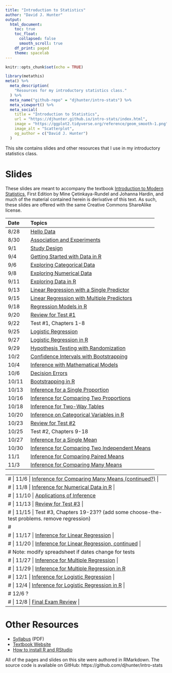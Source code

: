 ```yaml
---
title: "Introduction to Statistics"
author: "David J. Hunter"
output:
  html_document:
    toc: true
    toc_float:
      collapsed: false
      smooth_scroll: true
    df_print: paged
    theme: spacelab
---
```


```r
knitr::opts_chunk$set(echo = TRUE)
```

```r
library(metathis)
meta() %>%
  meta_description(
    "Resources for my introductory statistics class."
  ) %>%
  meta_name("github-repo" = "djhunter/intro-stats") %>%
  meta_viewport() %>%
  meta_social(
    title = "Introduction to Statistics",
    url = "https://djhunter.github.io/intro-stats/index.html",
    image = "https://ggplot2.tidyverse.org/reference/geom_smooth-1.png",
    image_alt = "Scatterplot",
    og_author = c("David J. Hunter")
  )
```

This site contains slides and other resources that I use in my introductory statistics class.

# Slides 

These slides are meant to accompany the textbook [Introduction to Modern Statistics](https://openintro-ims.netlify.app/), First Edition by Mine Çetinkaya-Rundel and Johanna Hardin, and much of the material contained herein is derivative of this text. As such, these slides are offered with the same Creative Commons ShareAlike license.

| Date | Topics |
|:---- |:-------------------------- |
| 8/28 | [Hello Data](slides/01-hellodata.html) |
| 8/30 | [Association and Experiments](slides/01b-association.html) |
|  9/1 | [Study Design](slides/02-studydesign.html) |
| 9/4 | [Getting Started with Data in R](slides/03-intro_data_R.html) |
| 9/6 | [Exploring Categorical Data](slides/04-catdata.html) 
| 9/8 | [Exploring Numerical Data](slides/05-numdata.html) |
| 9/11 | [Exploring Data in R](slides/06b-explore_data_R.html) |
| 9/13 | [Linear Regression with a Single Predictor](slides/07a-lin_regression.html) |
| 9/15 | [Linear Regression with Multiple Predictors](slides/08-multi_regression.html) |
| 9/18 | [Regression Models in R](slides/8b-regression_R.html) |
| 9/20 |  [Review for Test #1](slides/08c-test1review.html) |
| 9/22 | Test #1, Chapters 1-8 |
| 9/25 | [Logistic Regression](slides/09-logit_regression.html) |
| 9/27 | [Logistic Regression in R](slides/09b-logit_reg_R.html) |
| 9/29 | [Hypothesis Testing with Randomization](slides/11-hypoth_random.html) |
| 10/2 |  [Confidence Intervals with Bootstrapping](slides/12-bootstrap_ci.html) |
| 10/4 | [Inference with Mathematical Models](slides/13-math_models.html) | 
| 10/6 | [Decision Errors](slides/14-decision_errors.html) |
| 10/11 | [Bootstrapping in R](slides/15a-bootstrapping.html) |
| 10/13| [Inference for a Single Proportion](slides/16-infer_1prop.html) |
| 10/16 | [Inference for Comparing Two Proportions](slides/17-infer_2prop.html) | 
| 10/18 | [Inference for Two-Way Tables](slides/18-infer_chisquare.html) |
| 10/20 | [Inference on Categorical Variables in R](slides/18a-infer_cat_R.html) |
| 10/23 | [Review for Test #2](slides/18c-test2review.html) |
| 10/25 | Test #2, Chapters 9-18 |
| 10/27 |  [Inference for a Single Mean](slides/19-infer_onemean.html) |
| 10/30 | [Inference for Comparing Two Independent Means](slides/20-infer_twomean.html) |
| 11/1 | [Inference for Comparing Paired Means](slides/21-infer_pairedmean.html) |
| 11/3 | [Inference for Comparing Many Means](slides/22-infer_manymeans.html) |

---
# | 11/6 | [Inference for Comparing Many Means (continued?)](slides/22-infer_manymeans.html) |
# | 11/8 | [Inference for Numerical Data in R](slides/23b-num_infer_R.html) |
# | 11/10 | [Applications of Inference](slides/23-applications_infer.html)
# | 11/13 | [Review for Test #3](slides/24c-test3review.html) |
# | 11/15 | Test #3, Chapters 19-23?? (add some choose-the-test problems. remove regression)
#
# | 11/17 | [Inference for Linear Regression](slides/24-infer_regression.html) |
# | 11/20 | [Inference for Linear Regression, continued](slides/24-infer_regression.html)  |
# Note: modify spreadsheet if dates change for tests
# | 11/27 |  [Inference for Multiple Regression](slides/25-infer_multiple.html) |
# | 11/29 | [Inference for Multiple Regression in R](slides/27-mariokart.html) 
# | 12/1 | [Inference for Logistic Regression](slides/26-infer_logistic.html) |
# | 12/4 | [Inference for Logistic Regression in R](slides/27b-nbarookies.html) |
# 12/6 ? 
# | 12/8 | [Final Exam Review](slides/27c-test4review.html) |
---

# Other Resources

- [Syllabus](syllabus/ma005hunterF23.pdf) (PDF)
- [Textbook Website](https://openintro-ims.netlify.app/)
- [How to install R and RStudio](slides/installRStudio.html)

All of the pages and slides on this site were authored in RMarkdown.  The source code is available on GitHub: https://github.com/djhunter/intro-stats

